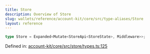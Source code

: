 ```yaml
---
title: Store
description: Overview of Store
slug: wallets/reference/account-kit/core/src/type-aliases/Store
layout: reference
---
```


```ts
type Store = Expanded<Mutate<StoreApi<StoreState>, Middleware>>;
```

Defined in: [account-kit/core/src/store/types.ts:125](https://github.com/alchemyplatform/aa-sdk/blob/4987bdd63823427c48ec21401b71fa3cfc2d0675/account-kit/core/src/store/types.ts#L125)
